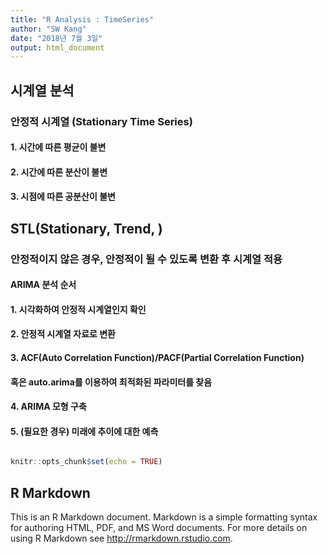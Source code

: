 ```yaml
---
title: "R Analysis : TimeSeries"
author: "SW Kang"
date: "2018년 7월 3일"
output: html_document
---
```


##  시계열 분석
### 안정적 시계열 (Stationary Time Series)
#### 1. 시간에 따른 평균이 불변
#### 2. 시간에 따른 분산이 불변
#### 3. 시점에 따른 공분산이 불변

## STL(Stationary, Trend, )

### 안정적이지 않은 경우, 안정적이 될 수 있도록 변환 후 시계열 적용

#### ARIMA 분석 순서
####  1. 시각화하여 안정적 시계열인지 확인
####  2. 안정적 시계열 자료로 변환
####  3. ACF(Auto Correlation Function)/PACF(Partial Correlation Function)
####      혹은 auto.arima를 이용하여 최적화된 파라미터를 찾음
####  4. ARIMA 모형 구축
####  5. (필요한 경우) 미래에 추이에 대한 예측
```r

```

```r
knitr::opts_chunk$set(echo = TRUE)
```

## R Markdown

This is an R Markdown document. Markdown is a simple formatting syntax for authoring HTML, PDF, and MS Word documents. For more details on using R Markdown see <http://rmarkdown.rstudio.com>.
